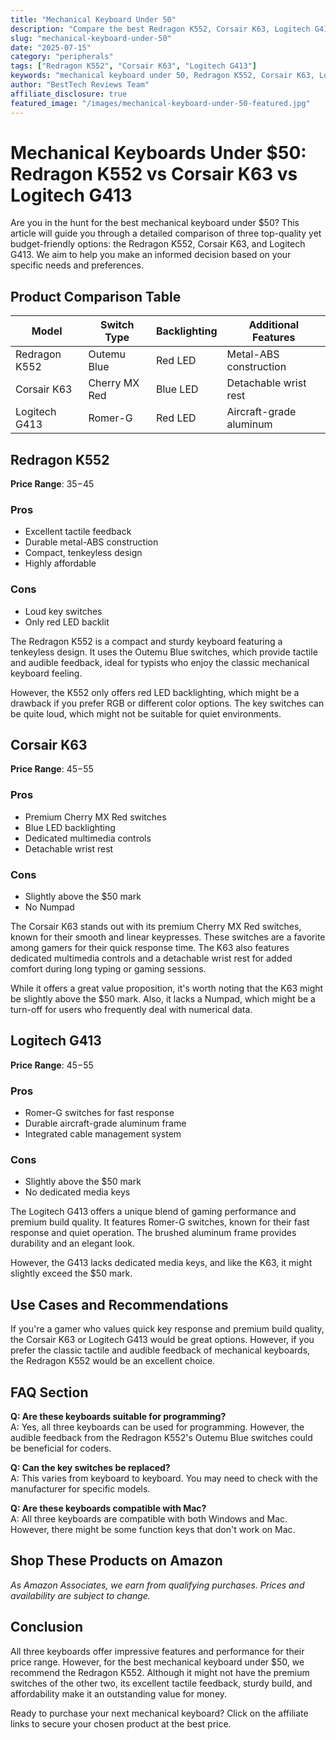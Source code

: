 ```yaml
---
title: "Mechanical Keyboard Under 50"
description: "Compare the best Redragon K552, Corsair K63, Logitech G413 and more. Find the perfect peripherals with our detailed reviews and recommendations."
slug: "mechanical-keyboard-under-50"
date: "2025-07-15"
category: "peripherals"
tags: ["Redragon K552", "Corsair K63", "Logitech G413"]
keywords: "mechanical keyboard under 50, Redragon K552, Corsair K63, Logitech G413"
author: "BestTech Reviews Team"
affiliate_disclosure: true
featured_image: "/images/mechanical-keyboard-under-50-featured.jpg"
---
```


# Mechanical Keyboards Under $50: <ProductLink productName="Redragon K552">Redragon K552</ProductLink> vs Corsair K63 vs Logitech G413

Are you in the hunt for the best mechanical keyboard under $50? This article will guide you through a detailed comparison of three top-quality yet budget-friendly options: the <ProductLink productName="Redragon K552">Redragon K552</ProductLink>, Corsair K63, and Logitech G413. We aim to help you make an informed decision based on your specific needs and preferences.

## Product Comparison Table

| Model | Switch Type | Backlighting | Additional Features |
|-------|-------------|--------------|---------------------|
| <ProductLink productName="Redragon K552">Redragon K552</ProductLink> | Outemu Blue | Red LED | Metal-ABS construction |
| Corsair K63 | Cherry MX Red | Blue LED | Detachable wrist rest |
| Logitech G413 | Romer-G | Red LED | Aircraft-grade aluminum |

## Redragon K552

**Price Range**: $35-$45

### Pros
- Excellent tactile feedback
- Durable metal-ABS construction
- Compact, tenkeyless design
- Highly affordable

### Cons
- Loud key switches
- Only red LED backlit

The <ProductLink productName="Redragon K552">Redragon K552</ProductLink> is a compact and sturdy keyboard featuring a tenkeyless design. It uses the Outemu Blue switches, which provide tactile and audible feedback, ideal for typists who enjoy the classic mechanical keyboard feeling.

However, the K552 only offers red LED backlighting, which might be a drawback if you prefer RGB or different color options. The key switches can be quite loud, which might not be suitable for quiet environments.

## Corsair K63

**Price Range**: $45-$55

### Pros
- Premium Cherry MX Red switches
- Blue LED backlighting
- Dedicated multimedia controls
- Detachable wrist rest

### Cons
- Slightly above the $50 mark
- No Numpad

The <ProductLink productName="Corsair K63">Corsair K63</ProductLink> stands out with its premium Cherry MX Red switches, known for their smooth and linear keypresses. These switches are a favorite among gamers for their quick response time. The K63 also features dedicated multimedia controls and a detachable wrist rest for added comfort during long typing or gaming sessions.

While it offers a great value proposition, it's worth noting that the K63 might be slightly above the $50 mark. Also, it lacks a Numpad, which might be a turn-off for users who frequently deal with numerical data.

## Logitech G413

**Price Range**: $45-$55

### Pros
- Romer-G switches for fast response
- Durable aircraft-grade aluminum frame
- Integrated cable management system

### Cons
- Slightly above the $50 mark
- No dedicated media keys

The <ProductLink productName="Logitech G413">Logitech G413</ProductLink> offers a unique blend of gaming performance and premium build quality. It features Romer-G switches, known for their fast response and quiet operation. The brushed aluminum frame provides durability and an elegant look.

However, the G413 lacks dedicated media keys, and like the K63, it might slightly exceed the $50 mark.

## Use Cases and Recommendations

If you're a gamer who values quick key response and premium build quality, the <ProductLink productName="Corsair K63">Corsair K63</ProductLink> or Logitech G413 would be great options. However, if you prefer the classic tactile and audible feedback of mechanical keyboards, the Redragon K552 would be an excellent choice.

## FAQ Section

**Q: Are these keyboards suitable for programming?**  
A: Yes, all three keyboards can be used for programming. However, the audible feedback from the Redragon K552's Outemu Blue switches could be beneficial for coders.

**Q: Can the key switches be replaced?**  
A: This varies from keyboard to keyboard. You may need to check with the manufacturer for specific models.

**Q: Are these keyboards compatible with Mac?**  
A: All three keyboards are compatible with both Windows and Mac. However, there might be some function keys that don't work on Mac.


## Shop These Products on Amazon

<div style={{display: "flex", gap: "1rem", flexWrap: "wrap", margin: "2rem 0"}}>
  <AmazonButton productName="Redragon K552" />
  <AmazonButton productName="Corsair K63" />
  <AmazonButton productName="Logitech G413" />
</div>

*As Amazon Associates, we earn from qualifying purchases. Prices and availability are subject to change.*

## Conclusion

All three keyboards offer impressive features and performance for their price range. However, for the best mechanical keyboard under $50, we recommend the <ProductLink productName="Redragon K552">Redragon K552</ProductLink>. Although it might not have the premium switches of the other two, its excellent tactile feedback, sturdy build, and affordability make it an outstanding value for money.

Ready to purchase your next mechanical keyboard? Click on the affiliate links to secure your chosen product at the best price.